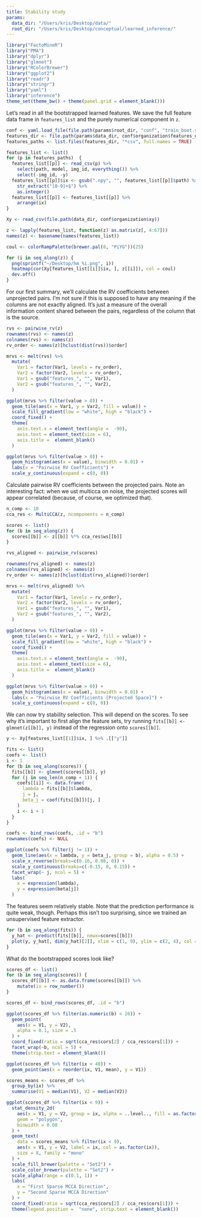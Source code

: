 ```yaml
---
title: Stability study
params:
  data_dir: "/Users/kris/Desktop/data/"
  root_dir: "/Users/kris/Desktop/conceptual/learned_inference/"
---
```



```r
library("FactoMineR")
library("PMA")
library("dplyr")
library("glmnet")
library("RColorBrewer")
library("ggplot2")
library("readr")
library("stringr")
library("yaml")
library("inference")
theme_set(theme_bw() + theme(panel.grid = element_blank()))
```

Let's read in all the bootstrapped learned features. We save the full feature
data frame in `features_list` and the purely numerical component in `z`.

```r
conf <- yaml.load_file(file.path(params$root_dir, "conf", "train_boot.yaml"))
features_dir <- file.path(params$data_dir, conf$organization$features_dir)
features_paths <- list.files(features_dir, "*csv", full.names = TRUE)

features_list <- list()
for (p in features_paths)  {
  features_list[[p]] <- read_csv(p) %>%
    select(path, model, img_id, everything()) %>%
    select(-img_id, -y)
  features_list[[p]]$ix <- gsub(".npy", "", features_list[[p]]$path) %>%
    str_extract("[0-9]+$") %>%
    as.integer()
  features_list[[p]] <- features_list[[p]] %>%
    arrange(ix)
}

Xy <- read_csv(file.path(data_dir, conf$organization$xy))

z <- lapply(features_list, function(z) as.matrix(z[, 4:67]))
names(z) <- basename(names(features_list))

coul <- colorRampPalette(brewer.pal(8, "PiYG"))(25)

for (i in seq_along(z)) {
  png(sprintf("~/Desktop/hm_%i.png", i))
  heatmap(cor(Xy[features_list[[i]]$ix, ], z[[i]]), col = coul)
  dev.off()
}
```

For our first summary, we'll calculate the RV coefficients between unprojected
pairs. I'm not sure if this is supposed to have any meaning if the columns are
not exactly aligned. It's just a measure of the overall information content
shared between the pairs, regardless of the column that is the source.

```r
rvs <- pairwise_rv(z)
rownames(rvs) <- names(z)
colnames(rvs) <- names(z)
rv_order <- names(z)[hclust(dist(rvs))$order]

mrvs <- melt(rvs) %>%
  mutate(
    Var1 = factor(Var1, levels = rv_order),
    Var2 = factor(Var2, levels = rv_order),
    Var1 = gsub("features_", "", Var1),
    Var2 = gsub("features_", "", Var2),
  )

ggplot(mrvs %>% filter(value > 0)) +
  geom_tile(aes(x = Var1, y = Var2, fill = value)) +
  scale_fill_gradient(low = "white", high = "black") +
  coord_fixed() +
  theme(
    axis.text.x = element_text(angle =  -90),
    axis.text = element_text(size = 6),
    axis.title =  element_blank()
  )

ggplot(mrvs %>% filter(value > 0)) +
  geom_histogram(aes(x = value), binwidth = 0.01) +
  labs(x = "Pairwise RV Coefficients") +
  scale_y_continuous(expand = c(0, 0))
```

Calculate pairwise RV coefficients between the projected pairs. Note an
interesting fact: when we ust multicca on noise, the projected scores will
appear correlated (because, of course, we optimized that).

```r
n_comp <- 10
cca_res <- MultiCCA(z, ncomponents = n_comp)

scores <- list()
for (b in seq_along(z)) {
  scores[[b]] <- z[[b]] %*% cca_res$ws[[b]]
}

rvs_aligned <- pairwise_rv(scores)
```

```r
rownames(rvs_aligned) <- names(z)
colnames(rvs_aligned) <- names(z)
rv_order <- names(z)[hclust(dist(rvs_aligned))$order]

mrvs <- melt(rvs_aligned) %>%
  mutate(
    Var1 = factor(Var1, levels = rv_order),
    Var2 = factor(Var2, levels = rv_order),
    Var1 = gsub("features_", "", Var1),
    Var2 = gsub("features_", "", Var2),
  )

ggplot(mrvs %>% filter(value > 0)) +
  geom_tile(aes(x = Var1, y = Var2, fill = value)) +
  scale_fill_gradient(low = "white", high = "black") +
  coord_fixed() +
  theme(
    axis.text.x = element_text(angle =  -90),
    axis.text = element_text(size = 6),
    axis.title =  element_blank()
  )

ggplot(mrvs %>% filter(value > 0)) +
  geom_histogram(aes(x = value), binwidth = 0.01) +
  labs(x = "Pairwise RV Coefficients [Projected Space]") +
  scale_y_continuous(expand = c(0, 0))
```

We can now try stability selection. This will depend on the scores. To see why
it's important to first align the feature sets, try running `fits[[b]] <-
glmnet(z[[b]], y)` instead of the regression onto `scores[[b]]`.

```r
y <- Xy[features_list[[1]]$ix, ] %>% .[["y"]]

fits <- list()
coefs <- list()
i <- 1
for (b in seq_along(scores)) {
  fits[[b]] <- glmnet(scores[[b]], y)
  for (j in seq_len(n_comp + 1)) {
    coefs[[i]] <- data.frame(
      lambda = fits[[b]]$lambda,
      j = j,
      beta_j = coef(fits[[b]])[j, ]
    )
    i <- i + 1
  }
}

coefs <- bind_rows(coefs, .id = "b")
rownames(coefs) <- NULL

ggplot(coefs %>% filter(j != 1)) +
  geom_line(aes(x = lambda, y = beta_j, group = b), alpha = 0.5) +
  scale_x_reverse(breaks=c(0.16, 0.08, 0)) +
  scale_y_continuous(breaks=c(-0.15, 0, 0.15)) +
  facet_wrap(~ j, ncol = 5) +
  labs(
    x = expression(lambda),
    y = expression(beta[j])
  )
```

The features seem relatively stable. Note that the prediction performance is
quite weak, though. Perhaps this isn't too surprising, since we trained an
unsupervised feature extractor.

```r
for (b in seq_along(fits)) {
  y_hat <- predict(fits[[b]], newx=scores[[b]])
  plot(y, y_hat[, dim(y_hat)[2]], xlim = c(1, 9), ylim = c(2, 4), col = rgb(0, 0, 0, 0.5), cex = 0.1, main = round(fits[[b]]$lambda[dim(y_hat)[2]], 6))
}
```

What do the bootstrapped scores look like?

```r
scores_df <- list()
for (b in seq_along(scores)) {
  scores_df[[b]] <- as.data.frame(scores[[b]]) %>%
    mutate(ix = row_number())
}

scores_df <- bind_rows(scores_df, .id = "b")

ggplot(scores_df %>% filter(as.numeric(b) < 26)) +
  geom_point(
    aes(x = V1, y = V2),
    alpha = 0.1, size = .5
  ) +
  coord_fixed(ratio = sqrt(cca_res$cors[2] / cca_res$cors[1])) +
  facet_wrap(~b, ncol = 5) +
  theme(strip.text = element_blank())

ggplot(scores_df %>% filter(ix < 40)) +
  geom_point(aes(x = reorder(ix, V1, mean), y = V1))

scores_means <- scores_df %>%
  group_by(ix) %>%
  summarise(V1 = median(V1), V2 = median(V2))

ggplot(scores_df %>% filter(ix < 9)) +
  stat_density_2d(
    aes(x = V1, y = V2, group = ix, alpha = ..level.., fill = as.factor(ix)),
    geom = "polygon",
    binwidth = 0.08
  ) +
  geom_text(
    data = scores_means %>% filter(ix < 9),
    aes(x = V1, y = V2, label = ix, col = as.factor(ix)),
    size = 8, family = "mono"
  ) +
  scale_fill_brewer(palette = "Set2") +
  scale_color_brewer(palette = "Set2") +
  scale_alpha(range = c(0.1, 1)) +
  labs(
    x = "First Sparse MCCA Direction",
    y = "Second Sparse MCCA Direction"
  ) +
  coord_fixed(ratio = sqrt(cca_res$cors[2] / cca_res$cors[1])) +
  theme(legend.position =  "none", strip.text = element_blank())
```
